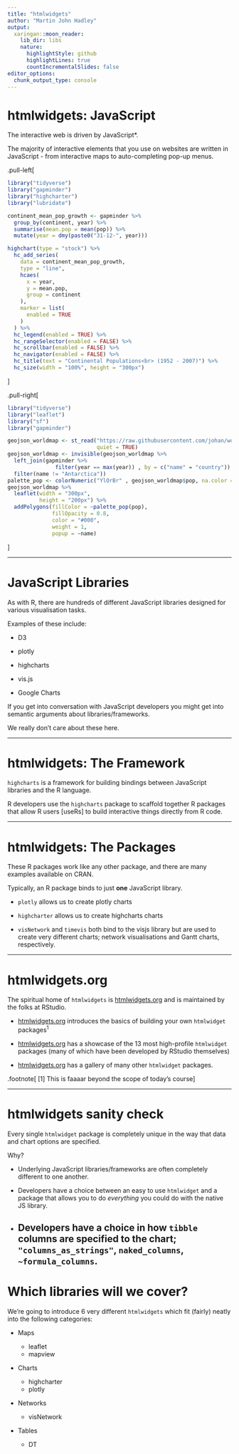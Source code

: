 ```yaml
---
title: "htmlwidgets"
author: "Martin John Hadley"
output:
  xaringan::moon_reader:
    lib_dir: libs
    nature:
      highlightStyle: github
      highlightLines: true
      countIncrementalSlides: false
editor_options: 
  chunk_output_type: console
---
```


# htmlwidgets: JavaScript

The interactive web is driven by JavaScript*.

The majority of interactive elements that you use on websites are written in JavaScript - from interactive maps to auto-completing pop-up menus. 

.pull-left[

```r
library("tidyverse")
library("gapminder")
library("highcharter")
library("lubridate")

continent_mean_pop_growth <- gapminder %>%
  group_by(continent, year) %>%
  summarise(mean.pop = mean(pop)) %>%
  mutate(year = dmy(paste0("31-12-", year)))

highchart(type = "stock") %>%
  hc_add_series(
    data = continent_mean_pop_growth,
    type = "line",
    hcaes(
      x = year,
      y = mean.pop,
      group = continent
    ),
    marker = list(
      enabled = TRUE
    )
  ) %>%
  hc_legend(enabled = TRUE) %>%
  hc_rangeSelector(enabled = FALSE) %>%
  hc_scrollbar(enabled = FALSE) %>%
  hc_navigator(enabled = FALSE) %>%
  hc_title(text = "Continental Populations<br> (1952 - 2007)") %>%
  hc_size(width = "100%", height = "300px")

```
]

.pull-right[
```r
library("tidyverse")
library("leaflet")
library("sf")
library("gapminder")

geojson_worldmap <- st_read("https://raw.githubusercontent.com/johan/world.geo.json/master/countries.geo.json",
                            quiet = TRUE)
geojson_worldmap <- invisible(geojson_worldmap %>%
  left_join(gapminder %>%
               filter(year == max(year)) , by = c("name" = "country")) %>%
  filter(name != "Antarctica"))
palette_pop <- colorNumeric("YlOrBr" , geojson_worldmap$pop, na.color = "#c0c1c4")
geojson_worldmap %>%
  leaflet(width = "300px",
          height = "200px") %>%
  addPolygons(fillColor = ~palette_pop(pop),
              fillOpacity = 0.8,
              color = "#000",
              weight = 1,
              popup = ~name)
```
]


---

# JavaScript Libraries

As with R, there are hundreds of different JavaScript libraries designed for various visualisation tasks.

Examples of these include:

- D3

- plotly

- highcharts

- vis.js

- Google Charts

If you get into conversation with JavaScript developers you might get into semantic arguments about libraries/frameworks. 

We really don't care about these here.

---

# htmlwidgets: The Framework

`highcharts` is a framework for building bindings between JavaScript libraries and the R language.

R developers use the `highcharts` package to scaffold together R packages that allow R users [useRs] to build interactive things directly from R code.

---

# htmlwidgets: The Packages

These R packages work like any other package, and there are many examples available on CRAN.

Typically, an R package binds to just **one** JavaScript library.

- `plotly` allows us to create plotly charts

- `highcharter` allows us to create highcharts charts

- `visNetwork` and `timevis` both bind to the visjs library but are used to create very different charts; network visualisations and Gantt charts, respectively.

---

# htmlwidgets.org

The spiritual home of `htmlwidgets` is [htmlwidgets.org](http://htmlwidgets.org) and is maintained by the folks at RStudio.

- [htmlwidgets.org](http://htmlwidgets.org) introduces the basics of building your own `htmlwidget` packages<sup>1</sup>

- [htmlwidgets.org](http://htmlwidgets.org) has a showcase of the 13 most high-profile `htmlwidget` packages (many of which have been developed by RStudio themselves)

- [htmlwidgets.org](http://htmlwidgets.org) has a gallery of many other `htmlwidget` packages.

.footnote[
[1] This is faaaar beyond the scope of today's course
]

---

# htmlwidgets sanity check

Every single `htmlwidget` package is completely unique in the way that data and chart options are specified.

Why?

- Underlying JavaScript libraries/frameworks are often completely different to one another.

- Developers have a choice between an easy to use `htmlwidget` and a package that allows you to do *everything* you could do with the native JS library.

- Developers have a choice in how `tibble` columns are specified to the chart; `"columns_as_strings"`, `naked_columns`, `~formula_columns`.
---

# Which libraries will we cover?

We're going to introduce 6 very different `htmlwidgets` which fit (fairly) neatly into the following categories:

- Maps

  - leaflet
  - mapview
  
- Charts

  - highcharter
  - plotly
  
- Networks

  - visNetwork
  
- Tables

  - DT
